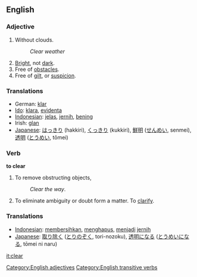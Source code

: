 ==English==
=== Adjective ===

#Without clouds.
#:''Clear weather''
#[[Bright]], not [[dark]].
#Free of [[obstacle|obstacles]].
#Free of [[gilt]], or [[suspicion]].

=== Translations ===
*German: [[klar]]
*[[Ido]]: [[klara]], [[evidenta]]
*[[Indonesian]]: [[jelas]], [[jernih]], [[bening]]
*Irish: [[glan]]
*[[Japanese]]: [[はっきり]] (hakkiri), [[くっきり]] (kukkiri), [[鮮明]] ([[せんめい]], senmei), [[透明]] ([[とうめい]], tōmei)

=== Verb ===

'''to clear'''

#To remove obstructing objects, 
#:''Clear the way''.
#To eliminate ambiguity or doubt form a matter. To [[clarify]].

=== Translations ===
*[[Indonesian]]: [[bersih|membersihkan]], [[hapus|menghapus]], [[jadi|menjadi]] [[jernih]]
*[[Japanese]]: [[取り除く]] ([[とりのぞく]], tori-nozoku), [[透明]]になる ([[とうめい]]になる, tōmei ni naru)

[[Category:English adjectives]]
[[Category:English transitive verbs]]

[[it:clear]]